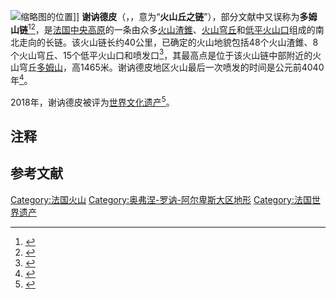 {{noteTA
|G1=法国地名
|G2=单位
}}
{{Infobox mountain
| name = 谢讷德皮
| native_name = Chaîne des Puys
| photo = Come pariou.jpg
| photo_caption = 从[[多姆山|多姆山]]望向谢讷德皮
| elevation = 最高{{Convert|1464|m|ft|0|abbr=on}}，位于[[多姆山|多姆山]]
| prominence = 
| location = {{FR}}[[奥弗涅-罗讷-阿尔卑斯大区|奥弗涅-罗讷-阿尔卑斯大区]]
| range = [[法國中央高原|法國中央高原]]
| map = France
| map_caption = 谢讷德皮的位置
| map_size = 
| coordinates = {{coord|45.5|N|2.8|E|type:mountain_region:FR}}
| topo = 
| type = [[火山渣錐|火山渣錐]]、[[火山穹丘|火山穹丘]]、[[低平火山口|低平火山口]]
| age = 7000至95000年
| last_eruption = 公元前4040年（±150年）
| first_ascent = 
| easiest_route = 
|embedded={{designation list | embed=yes
| designation1            = WHS
| designation1_offname    = 谢讷德皮-利马涅断层构造区
| designation1_date       = 2018
| designation1_type       = 自然遗产
| designation1_criteria   = (viii)
| designation1_number     = [https://whc.unesco.org/en/list/1434 1434]
| designation1_free1name  = 缔约国
| designation1_free1value = {{flag|France}}
| designation1_free2name  = 地区
| designation1_free2value = 西欧
}}
}}
[[File:MC_Chaine_des_Puys.jpg|缩略图]]的位置]]
'''谢讷德皮'''（{{lang-fr|Chaîne des Puys}}，{{IPA-fr|ʃɛn de pɥi}}，意为“'''火山丘之链'''”），部分文献中又误称为'''多姆山链'''{{NoteTag|“puy”一词是法语中的地理术语，多用于法国南部，意为“火山丘”，其并不特指[[多姆山|多姆山]]（{{lang|fr|Puy-de-Dôme}}），多姆山只是该地区数十个“puy”中的一个，故“多姆山链”为误译。}}<ref>{{Cite web|title=奥弗涅大区的联合国教科文组织世界遗产|url=https://cn.france.fr/zh-hans/%E5%A5%A5%E5%BC%97%E6%B6%85%E5%9C%B0%E5%8C%BA/%E5%88%97%E8%A1%A8/patrimoine-mondial-unesco-auvergne-%E5%A5%A5%E5%BC%97%E6%B6%85-%E8%81%94%E5%90%88%E5%9B%BD%E6%95%99%E7%A7%91%E6%96%87%E7%BB%84%E7%BB%87-%E4%B8%96%E7%95%8C%E9%81%97%E4%BA%A7|accessdate=2021-04-02|work=cn.france.fr|language=zh-hans|archive-date=2021-03-02|archive-url=https://web.archive.org/web/20210302211543/https://cn.france.fr/zh-hans/%E5%A5%A5%E5%BC%97%E6%B6%85%E5%9C%B0%E5%8C%BA/%E5%88%97%E8%A1%A8/patrimoine-mondial-unesco-auvergne-%E5%A5%A5%E5%BC%97%E6%B6%85-%E8%81%94%E5%90%88%E5%9B%BD%E6%95%99%E7%A7%91%E6%96%87%E7%BB%84%E7%BB%87-%E4%B8%96%E7%95%8C%E9%81%97%E4%BA%A7|dead-url=no}}</ref><ref>{{Cite news|title=米其林星级背后的奇妙故事|url=https://www.bbc.com/ukchina/simp/vert-tra-46190279|newspaper=BBC 英伦网|accessdate=2021-04-02|language=zh-hans|archive-date=2018-12-30|archive-url=https://web.archive.org/web/20181230032807/https://www.bbc.com/ukchina/simp/vert-tra-46190279|dead-url=no}}</ref>，是[[法国|法国]][[法國中央高原|中央高原]]的一条由众多[[火山渣錐|火山渣錐]]、[[火山穹丘|火山穹丘]]和[[低平火山口|低平火山口]]组成的南北走向的长链。该火山链长约40公里，已确定的火山地貌包括48个火山渣錐、8个火山穹丘、15个低平火山口和喷发口<ref name="readersnatural">{{Cite book|title=Natural Wonders of the World|url=https://archive.org/details/naturalwondersof00sche|publisher=Reader's Digest Association, Inc|year=1980|isbn=0-89577-087-3|editor-last=Scheffel|editor-first=Richard L.|location=United States of America|pages=[https://archive.org/details/naturalwondersof00sche/page/n309 306]–307|editor-last2=Wernet|editor-first2=Susan J.}}</ref>，其最高点是位于该火山链中部附近的火山穹丘[[多姆山|多姆山]]，高1465米。谢讷德皮地区火山最后一次喷发的时间是公元前4040年<ref>{{cite web|title=Chaine des Puys|url=http://volcano.oregonstate.edu/chaine-des-puys|publisher=Oregon State University|website=Volcano World|access-date=18 February 2016|archive-date=2017-12-13|archive-url=https://web.archive.org/web/20171213211809/http://volcano.oregonstate.edu/chaine-des-puys|dead-url=no}}</ref>。

2018年，谢讷德皮被评为[[世界遗产|世界文化遗产]]<ref>{{cite web|title=Chaine des Puys - Limagne fault tectonic arena|url=https://whc.unesco.org/en/list/1434|work=UNESCO|access-date=2021-04-02|archive-date=2018-07-03|archive-url=https://web.archive.org/web/20180703220355/https://whc.unesco.org/en/list/1434|dead-url=no}}</ref>。

== 注释 ==
{{noteFoot}}

== 参考文献 ==
{{Reflist}}

{{法国世界遗产}}
[[Category:法国火山|Category:法国火山]]
[[Category:奥弗涅-罗讷-阿尔卑斯大区地形|Category:奥弗涅-罗讷-阿尔卑斯大区地形]]
[[Category:法国世界遗产|Category:法国世界遗产]]